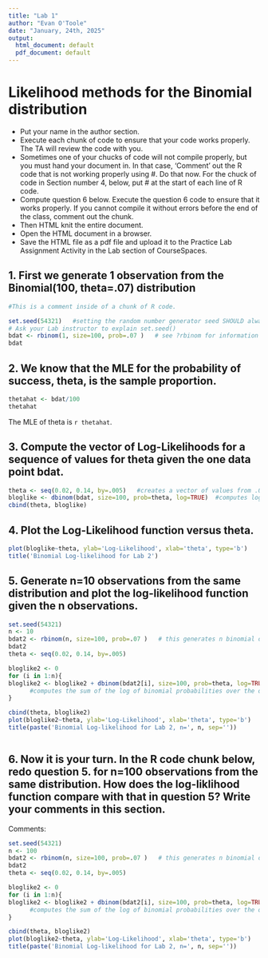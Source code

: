 ```yaml
---
title: "Lab 1"
author: "Evan O'Toole"
date: "January, 24th, 2025"
output:
  html_document: default
  pdf_document: default
---
```


# Likelihood methods for the Binomial distribution

* Put your name in the author section.
* Execute each chunk of code to ensure that your code works properly.  The TA will review the code
with you.
* Sometimes one of your chucks of code will not compile properly, but you must hand
your document in.  In that case, 'Comment' out the R code that is not working properly using #.
Do that now.  For the chuck of code in Section number 4, below, put #  at the start of each line of R 
code. 
* Compute question 6 below.  Execute the question 6 code to ensure that it works properly.  If you cannot
compile it without errors before the end of the class, comment out the chunk.
* Then HTML knit the entire document.
* Open the HTML document in a browser.
* Save the HTML file as a pdf file and upload it to the Practice Lab Assignment Activity in the 
Lab section of CourseSpaces. 


## 1.  First we generate 1 observation from the Binomial(100, theta=.07) distribution


```r
#This is a comment inside of a chunk of R code.

set.seed(54321)   #setting the random number generator seed SHOULD always be done before simulating
# Ask your Lab instructor to explain set.seed()
bdat <- rbinom(1, size=100, prob=.07 )   # see ?rbinom for information
bdat
```

## 2.  We know that the MLE for the probability of success, theta, is the sample proportion.

```r
thetahat <- bdat/100
thetahat
```

The MLE of theta is `r thetahat`.  

## 3.  Compute the vector of Log-Likelihoods for a sequence of values for theta given the one data point bdat.


```r
theta <- seq(0.02, 0.14, by=.005)   #creates a vector of values from .02 to .14 in steps of .005
bloglike <- dbinom(bdat, size=100, prob=theta, log=TRUE)  #computes log of binomial probabilities
cbind(theta, bloglike)
```

## 4. Plot the Log-Likelihood function versus theta.

```r
plot(bloglike~theta, ylab='Log-Likelihood', xlab='theta', type='b')
title('Binomial Log-likelihood for Lab 2')
```

## 5.  Generate n=10 observations from the same distribution and plot the log-likelihood function given the n observations.

```r
set.seed(54321)
n <- 10
bdat2 <- rbinom(n, size=100, prob=.07 )   # this generates n binomial observations
bdat2
theta <- seq(0.02, 0.14, by=.005)

bloglike2 <- 0
for (i in 1:n){
bloglike2 <- bloglike2 + dbinom(bdat2[i], size=100, prob=theta, log=TRUE)  
      #computes the sum of the log of binomial probabilities over the observations
} 

cbind(theta, bloglike2)
plot(bloglike2~theta, ylab='Log-Likelihood', xlab='theta', type='b')
title(paste('Binomial Log-likelihood for Lab 2, n=', n, sep=''))



```

## 6. Now it is your turn.  In the R code chunk below, redo question 5. for n=100 observations from the same distribution.  How does the log-liklihood function compare with that in question 5?  Write your comments in this section.

Comments:  

```r
set.seed(54321)
n <- 100
bdat2 <- rbinom(n, size=100, prob=.07 )   # this generates n binomial observations
bdat2
theta <- seq(0.02, 0.14, by=.005)

bloglike2 <- 0
for (i in 1:n){
bloglike2 <- bloglike2 + dbinom(bdat2[i], size=100, prob=theta, log=TRUE)  
      #computes the sum of the log of binomial probabilities over the observations
} 

cbind(theta, bloglike2)
plot(bloglike2~theta, ylab='Log-Likelihood', xlab='theta', type='b')
title(paste('Binomial Log-likelihood for Lab 2, n=', n, sep=''))
```





